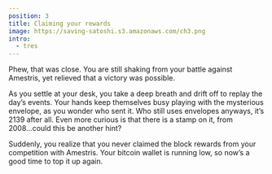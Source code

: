 ```yaml
---
position: 3
title: Claiming your rewards
image: https://saving-satoshi.s3.amazonaws.com/ch3.png
intro:
  - tres
---
```


Phew, that was close. You are still shaking from your battle against Amestris, yet relieved that a victory was possible.

As you settle at your desk, you take a deep breath and drift off to replay the day’s events. Your hands keep themselves busy playing with the mysterious envelope, as you wonder who sent it. Who still uses envelopes anyways, it’s 2139 after all. Even more curious is that there is a stamp on it, from 2008...could this be another hint?

Suddenly, you realize that you never claimed the block rewards from your competition with Amestris. Your bitcoin wallet is running low, so now’s a good time to top it up again.